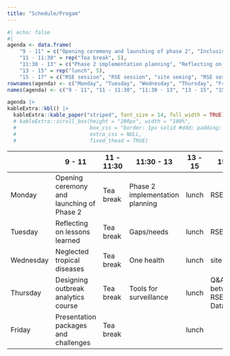 ```yaml
---
title: "Schedule/Progam"
---
```


```r
#| echo: false
#| 
agenda <- data.frame(
    "9 - 11" = c("Opening ceremony and launching of phase 2", "Inclusivity and equity section", "SMall outbreaks", "Designing outbreak analytics course", "Presentation of packages and challenges"),
    "11 - 11:30" = rep("Tea break", 5),
    "11:30 - 13" = c("Phase 2 implementation planning", "Reflecting on lessons learned", "Gaps/needs", "One health", "Tools for surveillance"),
    "13 - 15" = rep("lunch", 5),
    "15 - 17" = c("RSE session", "RSE session", "site seeing", "RSE session", ""))
rownames(agenda) <- c("Monday", "Tuesday", "Wednesday", "Thursday", "Friday")
names(agenda) <- c("9 - 11", "11 - 11:30", "11:30 - 13", "13 - 15", "15 - 17")

agenda |>
kableExtra::kbl() |>
  kableExtra::kable_paper("striped", font_size = 14, full_width = TRUE) #|>
  # kableExtra::scroll_box(height = "200px", width = "100%",
  #                        box_css = "border: 1px solid #ddd; padding: 5px; ",
  #                        extra_css = NULL,
  #                        fixed_thead = TRUE)
```

|           | 9 - 11                                    | 11 - 11:30 | 11:30 - 13                      | 13 - 15 | 15 - 17                           |
|-----------|-------------------------------------------|------------|---------------------------------|---------|-----------------------------------|
| Monday    | Opening ceremony and launching of Phase 2 | Tea break  | Phase 2 implementation planning | lunch   | RSE session                       |
| Tuesday   | Reflecting on lessons learned             | Tea break  | Gaps/needs                      | lunch   | RSE session                       |
| Wednesday | Neglected tropical diseases               | Tea break  | One health                      | lunch   | site seeing                       |
| Thursday  | Designing outbreak analytics course       | Tea break  | Tools for surveillance          | lunch   | Q&A between RSEs and Data.org/PIs |
| Friday    | Presentation packages and challenges      | Tea break  |                                 | lunch   |                                   |
